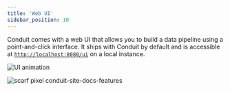 ```yaml
---
title: 'Web UI'
sidebar_position: 10
---
```


Conduit comes with a web UI that allows you to build a data pipeline using a
point-and-click interface. It ships with Conduit by default and is accessible at
[`http://localhost:8080/ui`](http://localhost:8080/ui) on a local instance.

![UI animation](/img/ui-animation.gif)

![scarf pixel conduit-site-docs-features](https://static.scarf.sh/a.png?x-pxid=8c8ff6d5-2756-41a3-b4ca-3ca2be381842)